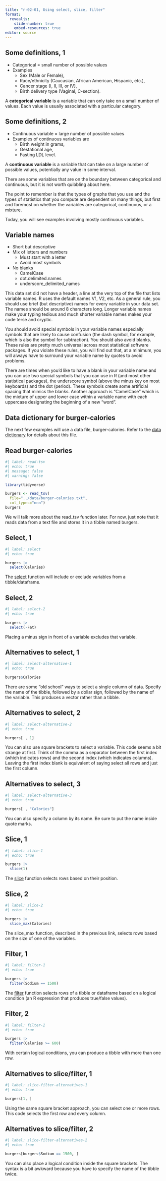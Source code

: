 ```yaml
---
title: "r-02-01, Using select, slice, filter"
format: 
  revealjs:
    slide-number: true
    embed-resources: true
editor: source
---
```


## Some definitions, 1

+ Categorical = small number of possible values
+ Examples
  + Sex (Male or Female),
  + Race/ethnicity (Caucasian, African American, Hispanic, etc.),
  + Cancer stage (I, II, III, or IV),
  + Birth delivery type (Vaginal, C-section). 

::: notes

A **categorical variable** is a variable that can only take on a small number of values. Each value is usually associated with a particular category.

:::

## Some definitions, 2

+ Continuous variable = large number of possible values
+ Examples of continuous variables are
  + Birth weight in grams,
  + Gestational age,
  + Fasting LDL level.

::: notes

A **continuous variable** is a variable that can take on a large number of possible values, potentially any value in some interval.

There are some variables that are on the boundary between categorical and continuous, but it is not worth quibbling about here. 

The point to remember is that the types of graphs that you use and the types of statistics that you compute are dependent on many things, but first and foremost on whether the variables are categorical, continuous, or a mixture.

Today, you will see examples involving mostly continuous variables.

:::

## Variable names

+ Short but descriptive
+ Mix of letters and numbers
  + Must start with a letter
  + Avoid most symbols
+ No blanks
  + CamelCase
  + dot.delimited.names
  + underscore_delimited_names

::: notes

This data set did not have a header, a line at the very top of the file that lists variable names. R uses the default names V1, V2, etc. As a general rule, you should use brief (but descriptive) names for every variable in your data set. The names should be around 8 characters long. Longer variable names make your typing tedious and much shorter variable names makes your code terse and cryptic.

You should avoid special symbols in your variable names especially symbols that are likely to cause confusion (the dash symbol, for example, which is also the symbol for subtraction). You should also avoid blanks. These rules are pretty much universal across most statistical software packages. If you violate these rules, you will find out that, at a minimum, you will always have to surround your variable name by quotes to avoid problems.

There are times when you'd like to have a blank in your variable name and you can use two special symbols that you can use in R (and most other statistical packages), the underscore symbol (above the minus key on most keyboards) and the dot (period). These symbols create some artificial spacing that mimics the blanks. Another approach is "CamelCase" which is the mixture of upper and lower case within a variable name with each uppercase designating the beginning of a new "word".

:::

## Data dictionary for burger-calories

The next few examples will use a data file, burger-calories. Refer to the [data dictionary][ref11] for details about this file.

[ref11]: https://github.com/pmean/data/blob/main/files/burger-calories.yaml

## Read burger-calories

```r
#| label: read-tsv
#| echo: true
#| message: false
#| warning: false

library(tidyverse)

burgers <- read_tsv(
  file="../data/burger-calories.txt", 
  col_types="nnn")
burgers
```

::: notes

We will talk more about the read_tsv function later. For now, just note that it reads data from a text file and stores it in a tibble named burgers.

:::

## Select, 1

```r
#| label: select
#| echo: true

burgers |>
  select(Calories)
```

::: notes

The [select][ref12] function will include or exclude variables from a tibble/dataframe.

[ref12]: https://dplyr.tidyverse.org/reference/select.html

:::

## Select, 2

```r
#| label: select-2
#| echo: true

burgers |>
  select(-Fat)
```

::: notes

Placing a minus sign in front of a variable excludes that variable.

:::


## Alternatives to select, 1

```r
#| label: select-alternative-1
#| echo: true

burgers$Calories
```

::: notes

There are some "old school" ways to select a single column of data. Specify the name of the tibble, followed by a dollar sign, followed by the name of the variable. This produces a vector rather than a tibble.

:::

## Alternatives to select, 2

```r
#| label: select-alternative-2
#| echo: true

burgers[ , 1]
```

::: notes

You can also use square brackets to select a variable. This code seems a bit strange at first. Think of the comma as a separator between the first index (which indicates rows) and the second index (which indicates columns). Leaving the first index blank is equivalent of saying select all rows and just the first column.

:::

## Alternatives to select, 3

```r
#| label: select-alternative-3
#| echo: true

burgers[ , "Calories"]
```

::: notes

You can also specify a column by its name. Be sure to put the name inside quote marks.

:::

## Slice, 1

```r
#| label: slice-1
#| echo: true

burgers |>
  slice(1)
```

::: notes

The [slice][ref13] function selects rows based on their position.

[ref13]: https://dplyr.tidyverse.org/reference/slice.html

:::

## Slice, 2

```r
#| label: slice-2
#| echo: true

burgers |>
  slice_max(Calories)
```

::: notes

The slice_max function, described in the previous link, selects rows based on the size of one of the variables.

:::

## Filter, 1

```r
#| label: filter-1
#| echo: true

burgers |>
  filter(Sodium == 1500)
```

::: notes

The [filter][ref14] function selects rows of a tibble or dataframe based on a logical condition (an R expression that produces true/false values).

[ref14]: https://dplyr.tidyverse.org/reference/filter.html

:::

## Filter, 2

```r
#| label: filter-2
#| echo: true

burgers |>
  filter(Calories >= 600)
```

::: notes

With certain logical conditions, you can produce a tibble with more than one row.

:::

## Alternatives to slice/filter, 1

```r
#| label: slice-filter-alternatives-1
#| echo: true

burgers[1, ]
```

::: notes

Using the same square bracket approach, you can select one or more rows. This code selects the first row and every column.

:::


## Alternatives to slice/filter, 2

```r
#| label: slice-filter-alternatives-2
#| echo: true

burgers[burgers$Sodium == 1500, ]
```

::: notes

You can also place a logical condition inside the square brackets. The syntax is a bit awkward because you have to specify the name of the tibble twice.

:::
